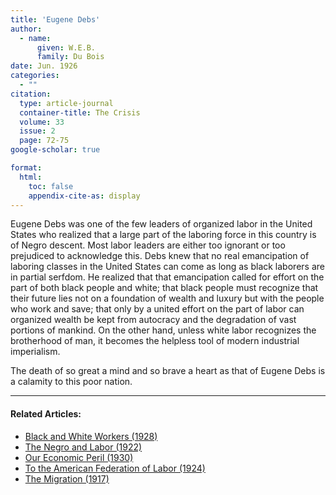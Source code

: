 ```yaml
---
title: 'Eugene Debs'
author:
  - name:
      given: W.E.B.
      family: Du Bois
date: Jun. 1926
categories: 
  - ""
citation: 
  type: article-journal
  container-title: The Crisis
  volume: 33
  issue: 2
  page: 72-75
google-scholar: true

format:
  html:
    toc: false
    appendix-cite-as: display
---
```



Eugene Debs was one of the few leaders of organized labor in the United States who realized that a large part of the laboring force in this country is of Negro descent. Most labor leaders are either too ignorant or too prejudiced to acknowledge this. Debs knew that no real emancipation of laboring classes in the United States can come as long as black laborers are in partial serfdom. He realized that that emancipation called for effort on the part of both black people and white; that black people must recognize that their future lies not on a foundation of wealth and luxury but with the people who work and save; that only by a united effort on the part of labor can organized wealth be kept from autocracy and the degradation of vast portions of mankind. On the other hand, unless white labor recognizes the brotherhood of man, it becomes the helpless tool of modern industrial imperialism. 

The death of so great a mind and so brave a heart as that of Eugene Debs is a calamity to this poor nation. 

<!-- Similar articles start here -->

<hr>
#### Related Articles:

* [Black and White Workers (1928)](/Volumes/35/03/black_and_white_workers.html)
* [The Negro and Labor (1922)](/Volumes/25/06/negro_and_labor.html)
* [Our Economic Peril (1930)](/Volumes/37/03/our_economic_peril.html)
* [To the American Federation of Labor (1924)](/Volumes/28/04/american_federation_of_labor.html)
* [The Migration (1917)](/Volumes/14/01/migration.html)

<!-- Similar articles end here -->